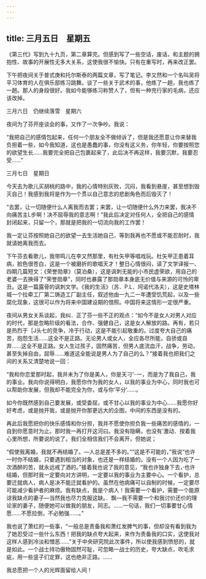 ```yaml
---
---
---
```

title: 三月五日　星期五
---




《第三代》写到九十九页，第二章算完。但感到写了一些空话，废话，和主题的拥抱性、故事的开展性无多大关系，这使我很不愉快。只有在重写时，再来改正罢。

下午把夜间关于普式庚和托尔斯泰的两篇文章，写了笔记。李又然和一个名叫吴将平习体育的人在俱乐部练习跳舞。谈了一些关于武术的事，他练了一趟，我也练了一趟。那人的身段很好。我如今能够练习称赞人了，但有一种充行家的毛病，还应该改掉。





三月六日　仍继续落雪　星期六


夜间为了芬开座谈会的事，又作了一次争吵。我说：

“我把自己的感情包起来，任何一个朋友全不做倾诉了，但是我还愿意让你来替我负担着一些，如今我知道，这也是愚蠢的事，你没有这义务，你年轻，你要按照您的欲望生长……我要完全把自己包裹起来了，此后决不再这样，我要沉默，我要忍受……”





三月七日　星期日


今天去为歌儿买胡桃的路中，我的心情特别灰败，沉闷，我看到悬崖，甚至想到毁灭自己！我感到我将是作为一个贯以自己意志的悲剧角色而后毁灭了！

“去罢，让一切随便什么人离我而去罢；来罢，让一切随便什么外力来罢，我决不向痛苦主L步啊！决不屈辱我的意志啊！”我此后决定对任何人，全把自己的感情封闭起来，只留一个，那就是把我的一切流向我的工作罢！

我一定让芬按照她自己的欲望一去生活她自己，等到我再也不愿或不能忍耐时，我就请她离我而去。

下午芬去看歌儿，我带鸣儿在李又然那里，有杜矢甲等唱戏玩。杜矢甲正患着耳病，脸色很苍白，这是一个被磨折的歌唱天才！整日心情很闷，读了文学译报一、四期几篇短文：《荣誉勋章》（莫泊桑），这是讽刺无能的小市民虚荣欲，用自己的老婆一去换得了“荣誉勋章”，同时也暴露了那勋章本身底无价值与来源的可怜的卑丑。这是一篇露骨的讽刺文学。《我的生活》（苏．P.L．坷诺代洛夫），这是史塔林城一个拉牵工厂第二铸造工厂副主任，叙述他由一九二一年遭受饥荒起，以及一些腐化现象，这很可以作为将来中国建设期的借照。中国将来这情形一定很严重。

夜间从男女关系谈起，我纠．正了芬一些不正的观点：“如今不是女人对男人对应的时代，那是忽略阶级的看法，合作、强健自己，这是女人解放的路。再有，若只是热烈于［J头七的竞争，冷于行动，这是不能引起敬重的。过度夸大自己的痛苦，抱怨生活……这全不是正路。无论男人或女人，全应各尽所能，自骄或自弃……这全不是正路。女人生过孩子，固然痛苦，但男人底流血汗，战争，劳动，甚至失掉自由，屈辱……难道这全能说是男人为了自己的么？”接着我也把我们之间的关系又清楚地说一回：

“我和你恋爱那时起，我并未为了你是美人，你是天刁‘··一，而是为了我自己，我的事业。我向你说得明白，我愿你作为我的女人，以我的事业为中心，同时我也可以帮助你发展，但我却不能完全为你，或与你‘平分’……。

如今你既然感到自己要发展，或受委屈，或不甘心以我的事业为中心……我愿你好好考虑，或是抛开我，或是抛开你那更远大的企图，中间的东西是没有的。

再此后我愿把你的快乐感情和你分担，我并不愿使你担负我一些痛苦的感情的，一自到你愿意时为止。那时我一再打开这河曰。我没有隐瞒，也没有’激动．按着我心里所想，所要说的说了。我们全相信我们不会离开，但她说；

“假使我离婚，我就不再结婚了。―人总是差不多的。”“这是不可能的，”我说“也许一时你不结婚，只要遇到相当的对象，也还是一样结婚的。没有一个人因为吃了一次酒醉的苦，就永远戒了酒的。”接着我也说了我的意见，“我也许独身下去，·也许结婚，但那时我一定要向对方讲明，一定要以我的事业为主要中心。一个看护，总要迁就病人，病人是决不能迁就看护的。虽然在他病痛可以自制的时候，一定要尽可能减少看护者的麻烦。我有缺点，我是个病人！我需要一个看护，需要一个能原谅我缺点的妻子―当然我也尽力克服这缺。．飘―我不需要一个和我讨价还价的理论家的妻子，随便她可以做我的朋友，同志。……一句话，我们一切事要甘心情愿……不愿拉倒，不必勉强……。”

我也说了萧红的一些事，“一般总是责备我和萧红发脾气的事，但却没有看到我为了她忍受过一些什么东西！把我的缺点夸大起来，来作为责备我的口实，这使我对这样人感到冷淡和憎恶……”关于中央研究院此次事件，所以使我感到愤怒的，就是如此。一个战士持功傲物固然可耻，可忽略一战士的历史，夸大缺点，吹毛求疵，用一些竖子们定罪，这也绝非正路。……

我总愿把一个人的光辉面留给人间！
